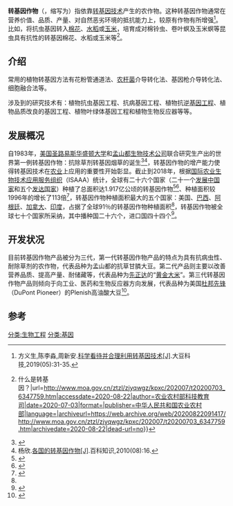 '''转基因作物'''（{{Lang|en|Genetically modified crops}}，缩写为{{Lang|en|GM crops}}）指依靠[[基因工程|转基因技术]]产生的农作物。这种转基因作物通常在营养价值、品质、产量、对自然恶劣环境的抵抗能力上，较原有作物有所增强<ref name=":0">方义生,陈李淼,周新安.[https://kns.cnki.net/KCMS/detail/detail.aspx?dbcode=CJFQ&dbname=CJFDLAST2020&filename=DDTB201905008 <nowiki>科学看待并合理利用转基因技术[J]</nowiki>].大豆科技,2019(05):31-35.</ref>。比如，将抗虫基因转入[[棉花|棉花]]、[[水稻|水稻]]或[[玉米|玉米]]，培育成对棉铃虫、卷叶螟及玉米螟等昆虫具有抗性的转基因棉花、水稻或玉米等<ref>{{Cite web|title=问答{{!}}什么是转基因？|url=http://www.moa.gov.cn/ztzl/zjyqwgz/kpxc/202007/t20200703_6347759.htm|accessdate=2020-08-22|author=农业农村部科技教育司|date=2020-07-03|format=|publisher=中华人民共和国农业农村部|language=|archiveurl=https://web.archive.org/web/20200822091417/http://www.moa.gov.cn/ztzl/zjyqwgz/kpxc/202007/t20200703_6347759.htm|archivedate=2020-08-22|dead-url=no}}</ref>。

== 介绍 ==
常用的植物转基因方法有花粉管通道法、[[农杆菌|农杆菌]]介导转化法、基因枪介导转化法、细胞融合法等。

涉及到的研究技术有：植物抗虫基因工程、抗病基因工程、植物抗逆[[基因工程|基因工程]]、植物品质改良的基因工程、植物叶绿体基因工程和植物生物反应器等等。

== 发展概况 ==
自1983年，[[美国|美国]][[圣路易斯华盛顿大学|圣路易斯华盛顿大学]]和[[孟山都|孟山都生物技术公司]]联合研究生产出的世界第一例转基因作物：抗除草剂转基因烟草的诞生<ref>{{Cite web|title=美国转基因作物产业三大发展阶段回顾及发展现状分析（图）|url=http://www.chyxx.com/industry/201410/285105.html|accessdate=2020-08-22|author=|date=2014-10-09|format=|publisher=中国产业信息网|language=|archiveurl=https://web.archive.org/web/20210731060834/https://www.chyxx.com/industry/201410/285105.html|archivedate=2021-07-31|dead-url=yes}}</ref><ref>杨欣.[https://kns.cnki.net/KCMS/detail/detail.aspx?dbcode=CJFQ&dbname=CJFDN0911&filename=BKZS201008008 <nowiki>各国的转基因作物[J]</nowiki>].百科知识,2010(08):16.</ref>，转基因作物的增产能力使得转基因技术在[[农业|农业]]上应用的重要性开始彰显。截止到2018年，根据[[國際農業生物技術應用服務組織|国际农业生物技术应用服务组织]]（ISAAA）统计，全球有二十六个国家（二十一个[[发展中国家|发展中国家]]和五个[[已開發國家|发达国家]]）种植了总面积达1.917亿公顷的转基因作物<ref name=":1">{{Cite web|title=Brief 54: Global Status of Commercialized Biotech/GM Crops: 2018|url=https://www.isaaa.org/resources/publications/briefs/54/default.asp|accessdate=2020-08-23|author=ISAAA|date=|format=|publisher=ISAAA|language=en|archiveurl=https://web.archive.org/web/20200823135620/https://www.isaaa.org/resources/publications/briefs/54/default.asp|archivedate=2020-08-23|dead-url=no}}</ref><ref>{{Cite web|title=2019 Overview of Global GMO Development|url=http://news.agropages.com/News/NewsDetail---34089.htm|accessdate=2020-08-23|author=Jason Zhang|date=2020-02-11|format=|publisher=AgroPages|language=en|archiveurl=https://web.archive.org/web/20210613131243/http://news.agropages.com/News/NewsDetail---34089.htm|archivedate=2021-06-13|dead-url=yes}}</ref>、种植面积较1996年的增长了113倍<ref>{{Cite web|title=GMO crops cover 191 million hectares worldwide—113-fold increase since 1996|url=https://geneticliteracyproject.org/2019/08/23/gmo-crops-cover-191-million-hectares-worldwide-113-fold-increase-since-1996/|accessdate=2020-08-23|author=ISAAA|date=2019-08-23|format=|publisher=GENETIC LITERACY PROJECT|language=en|archiveurl=https://web.archive.org/web/20210421013949/https://geneticliteracyproject.org/2019/08/23/gmo-crops-cover-191-million-hectares-worldwide-113-fold-increase-since-1996/|archivedate=2021-04-21|dead-url=yes}}</ref>，转基因作物种植面积最大的五个国家：美国、[[巴西|巴西]]、[[阿根廷|阿根廷]]、[[加拿大|加拿大]]、[[印度|印度]]，占据了全球91％的转基因作物种植面积<ref name=":1" />，转基因作物被全球七十个国家所采纳，其中播种国二十六个，进口国四十四个<ref>{{Cite web|title=ISAAA Brief 54-2018: Executive Summary|url=https://www.isaaa.org/resources/publications/briefs/54/executivesummary/default.asp|accessdate=2020-08-23|author=ISAAA|date=|format=|publisher=ISAAA|language=en|archiveurl=https://web.archive.org/web/20200823140358/https://www.isaaa.org/resources/publications/briefs/54/executivesummary/default.asp|archivedate=2020-08-23|dead-url=no}}</ref>。

== 开发状况 ==
目前转基因作物产品被分为三代，第一代转基因作物产品的特点为具有抗病虫性、耐除草剂的农作物，代表品种为孟山都的抗草甘膦大豆。第二代产品则主要以改善营养品质、提高产量、耐储藏等，代表品种为[[先正達|先正达]]的“[[黄金大米|黄金大米]]”。第三代转基因作物产品则倾向于向工业、医药和生物反应器方向发展，代表品种为美国[[杜邦先锋|杜邦先锋]]（DuPont Pioneer）的Plenish高油酸大豆<ref>{{Cite web|title=一文速览全球转基因作物市场种植情况、行业版图及发展机遇|url=http://cn.agropages.com/News/NewsDetail---21063.htm|accessdate=2020-08-23|author=世界农化网|date=2020-05-11|format=|publisher=世界农化网|language=|archiveurl=https://web.archive.org/web/20210623092421/http://cn.agropages.com/News/NewsDetail---21063.htm|archivedate=2021-06-23|dead-url=yes}}</ref>。

== 参考 ==
{{reflist|2}}

{{Genetic engineering}}

[[分类:生物工程|分类:生物工程]]
[[分类:基因|分类:基因]]